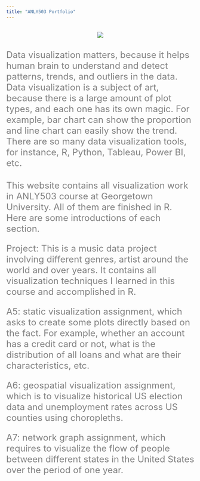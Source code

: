 ```yaml
---
title: "ANLY503 Portfolio"
---
```


<br>
<center>
![](~/Desktop/503data/data_background.png)
</center>

<br>
<font size = '5' color ='grey'>Data visualization matters, because it helps human brain to understand and detect patterns, trends, and outliers in the data. Data visualization is a subject of art, because there is a large amount of plot types, and each one has its own magic. For example, bar chart can show the proportion and line chart can easily show the trend. There are so many data visualization tools, for instance, R, Python, Tableau, Power BI, etc. </font>

<br>
<font size = '5' color ='grey'>This website contains all visualization work in ANLY503 course at Georgetown University. All of them are finished in R. Here are some introductions of each section.

Project: This is a music data project involving different genres, artist around the world and over years. It contains all visualization techniques I learned in this course and accomplished in R. 

A5: static visualization assignment, which asks to create some plots directly based on the fact. For example, whether an account has a credit card or not, what is the distribution of all loans and what are their characteristics, etc.

A6: geospatial visualization assignment, which is to visualize historical US election data and unemployment rates across US counties using choropleths.

A7: network graph assignment, which requires to visualize the flow of people between different states in the United States over the period of one year. </font>

